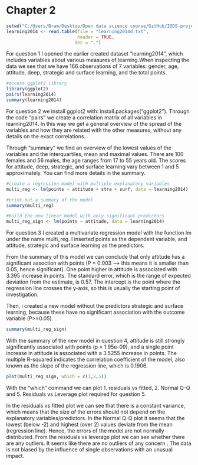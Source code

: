 # Chapter 2

```r
setwd("C:/Users/Bram/Desktop/Open data science course/GitHub/IODS-project/data")
learning2014 <- read.table(file = "learning2014d.txt",
                           header = TRUE,
                          dec = ".")
```
For question 1 I opened the earlier created dataset "learning2014", which includes variables about various measures of learning.When inspecting the data we see that we have 166 observations of 7 variables: gender, age, attitude, deep, strategic and surface learning, and the total points.

 
```r
#access ggplot2 library
library(ggplot2)
pairs(learning2014)
summary(learning2014)
```
For question 2 we install ggplot2 with: install.packages("ggplot2"). Through the code "pairs" we create a correlation matrix of all variables in learning2014. In this way we get a general overview of the spread of the variables and how they are related with the other measures, without any details on the exact correlations. 

Through "summary" we find an overview of the lowest values of the variables and the interquartiles, mean and maximal values. There are 100 females and 56 males, the age ranges from 17 to 55 years old. The scores for attitude, deep, strategic, and surface learning vary between 1 and 5 approximately. You can find more details in the summary.

```r
#create a regression model with multiple explanatory variables
multi_reg <- lm(points ~ attitude + stra + surf, data = learning2014)

#print out a summary of the model
summary(multi_reg)

#Build the new linear model with only significant predictors
multi_reg_sign <- lm(points ~ attitude, data = learning2014)
```
For question 3 I created a multivariate regression model with the function lm under the name multi_reg. I inserted points as the dependent variable, and attitude, strategic and surface learning as the predictors.

From the summary of this model we can conclude that only attitude has a significant assoction with points (P = 0.003 --> this means it is smaller than 0.05, hence significant). One point higher in attitude is associated with 3.395 increase in points. The standard error, which is the range of expected deviation from the estimate, is 0.57. The intercept is the point where the regression line crosses the y-axis, so this is usually the starting point of investigation.

Then, i created a new model without the predictors strategic and surface learning, because these have no significant association with the outcome variable (P>=0.05).


```r
summary(multi_reg_sign)
```
With the summary of the new model in question 4, attitude is still strongly significantly associated with points (p = 1.95e-09), and a single point increase in attitude is associated with a 3.5255 increase in points. The multiple R-squared indicates the correlation coefficient of the model, also known as the slope of the regression line, which is 0.1906. 

```r
plot(multi_reg_sign, which = c(1,2,5))
```

With the "which" command we can plot 1. residuals vs fitted, 2. Normal Q-Q and 5. Residuals vs Leverage plot required for question 5.

In the residuals vs fitted plot we can see that there is a constant variance, which means that the size of the errors should not depend on the explanatory variables/predictors.
In the Normal Q-Q plot it seems that the lowest (below -2) and highest (over 2) values deviate from the mean (regression line). Hence, the errors of the model are not normally distributed.
From the residuals vs leverage plot we can see whether there are any outliers. It seems like there are no outliers of any concern . The data is not biased by the influence of single observations with an unusual impact.
